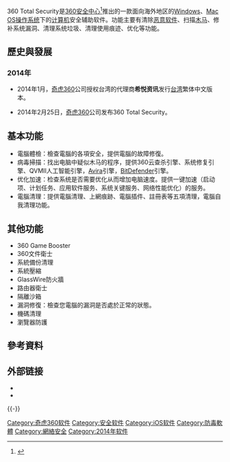 {{noteTA
|G1=IT
|1=zh-cn:小红伞; zh-tw:Avira; zh-hk:Avira; zh-hant:Avira; zh-hans:小红伞;
|2=zh-cn:打补丁; zh-tw:修補程式; zh-hk:修補程式; zh-hant:修補程式; zh-hans:打补丁;
|3=zh-cn:360文档卫士; zh-tw:360文件衛士; zh-hk:360文件衛士; zh-hant:360文件衛士; zh-hans:360文档卫士;
}}
{{Infobox software
| title                  = 360 Total Security
| name                   = 360 Total Security
| logo                   = 
| screenshot             = [[File:360_Total_Security_Picture.PNG|360 Total Security 8.2.0.1120 主界面]]
| caption                = 360 Total Security 8.2.0.1120 主界面
| developer              = [[奇虎360|奇虎360]]
| released               = 2.0.0.1326 Beta / {{Start date and age|2014|02|25}}
| latest preview version = 
| latest preview date    = 
| frequently updated     = 
| status                 = 運行中
| operating system       = [[Microsoft_Windows|Microsoft Windows]] [[Windows_XP|XP]]及以上、[[Mac_OS|Mac OS]] 10.7及更高（含[[OS_X_Yosemite|OS X Yosemite]]）<ref>{{Cite web |url=https://www.360totalsecurity.com/ |title=360 Total Security |accessdate=2018-12-22 |archive-date=2021-01-26 |archive-url=https://web.archive.org/web/20210126125424/http://www.360totalsecurity.com/ |dead-url=no }}</ref>
| size                   = 71.5MB
| language               = 繁体中文、简体中文、英文、日文、俄文、西班牙文、葡萄牙文、土耳其文、越南文、阿拉伯文、印度文
| genre                  = 安全辅助软件
| license                = [[专有软件|专有软件]]、[[免费软件|免费软件]]
| website                = {{Official website|http://www.360totalsecurity.com/}}
| latest_release_version = 10.2.0.1238
| latest_release_date    = {{release date and age|2018|12|22}}
}}

360 Total Security是[[奇虎|360安全中心]]<ref>{{Cite web |url=http://www.360totalsecurity.com/about/ |title=关于奇虎360 |accessdate=2016-10-16 |archive-date=2020-08-07 |archive-url=https://web.archive.org/web/20200807151958/https://www.360totalsecurity.com/about/ |dead-url=no }}</ref>推出的一款面向海外地区的[[Windows|Windows]]、[[Mac_OS|Mac OS]][[操作系统|操作系统]]下的[[计算机|计算机]]安全辅助软件。功能主要有清除[[恶意软件|恶意软件]]、扫描[[特洛伊木马_(电脑)|木马]]、修补系统漏洞、清理系统垃圾、清理使用痕迹、优化等功能。

==歷史與發展==
=== 2014年 ===
*2014年1月，[[奇虎360|奇虎360]]公司授权台湾的代理商'''希悦资讯'''发行[[台湾|台湾]]繁体中文版本。

*2014年2月25日，[[奇虎360|奇虎360]]公司发布360 Total Security。

==基本功能==
*電腦體檢：檢查電腦的各項安全，提供電腦的故障修復。
*病毒掃描：找出电脑中疑似木马的程序，提供360云查杀引擎、系统修复引擎、QVMII人工智能引擎，[[Avira|Avira]]引擎，[[BitDefender|BitDefender]]引擎。
*优化加速：检查系统是否需要优化从而增加电脑速度。提供一键加速（启动项、计划任务、应用软件服务、系统关键服务、网络性能优化）的服务。
*電腦清理：提供電腦清理、上網痕跡、電腦插件、註冊表等五項清理，電腦自我清理功能。

==其他功能==
*360 Game Booster
*360文件衛士
*系統備份清理
*系統壓縮
*GlassWire防火牆
*路由器衛士
*隔離沙箱
*漏洞修復：檢查您電腦的漏洞是否處於正常的狀態。
*機碼清理
*瀏覽器防護

==參考資料==
{{Reflist}}

== 外部链接 ==
*{{Official website|http://www.360totalsecurity.com/}}
*{{Facebook|360safe|360 Total Security}}

{{-}}
{{奇虎}}
{{殺毒軟件}}
[[Category:奇虎360软件|Category:奇虎360软件]]
[[Category:安全软件|Category:安全软件]]
[[Category:iOS软件|Category:iOS软件]]
[[Category:防毒軟體|Category:防毒軟體]]
[[Category:網絡安全|Category:網絡安全]]
[[Category:2014年软件|Category:2014年软件]]